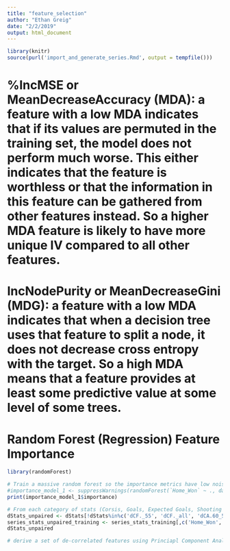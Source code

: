 ```yaml
---
title: "feature_selection"
author: "Ethan Greig"
date: "2/2/2019"
output: html_document
---
```


```r
library(knitr)
source(purl('import_and_generate_series.Rmd', output = tempfile()))
```

# %IncMSE or MeanDecreaseAccuracy (MDA): a feature with a low MDA indicates that if its values are permuted in the training set, the model does not perform much worse. This either indicates that the feature is worthless or that the information in this feature can be gathered from other features instead. So a higher MDA feature is likely to have more unique IV compared to all other features.

# IncNodePurity or MeanDecreaseGini (MDG): a feature with a low MDA indicates that when a decision tree uses that feature to split a node, it does not decrease cross entropy with the target. So a high MDA means that a feature provides at least some predictive value at some level of some trees.

# Random Forest (Regression) Feature Importance
```r
library(randomForest)

# Train a massive random forest so the importance metrics have low noise
#importance_model_1 <- suppressWarnings(randomForest(`Home_Won` ~ ., data=series_stats_training, ntree=200000, mtry=1, nodesize=64, importance=TRUE))
print(importance_model_1$importance)

# From each category of stats (Corsis, Goals, Expected Goals, Shooting %, Save %, and Wins), keep just one feature or one pair of For/Against feature, based on IncNodePurity.
dStats_unpaired <- dStats[!dStats%in%c('dCF._55', 'dCF._all', 'dCA.60_55', 'dCF.60_all', 'dGF._55', 'dGF.60_55', 'dGA.60_55', 'dGF.60_all', 'dGA.60_all', 'dxGF._55', 'dxGA.60_55', 'dxGF.60_55', 'dxGA.60_all', 'dxGF.60_all', 'dSh._all', 'dSv._55', 'dW')]
series_stats_unpaired_training <- series_stats_training[,c('Home_Won', dStats_unpaired)]
dStats_unpaired
```

```r
# derive a set of de-correlated features using Princiapl Component Analysis (PCA)

```

```r
```



